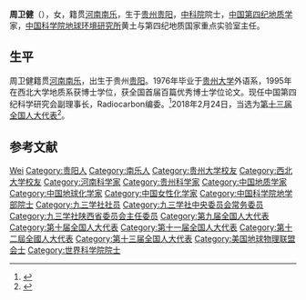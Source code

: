 {{Infobox person
| 姓名     = 周卫健
| 图像     = 
| 图像替代 = 
| 图像说明 = 
| 出生日期 = 1953年3月
| 出生地   = [[贵州省|贵州省]][[贵阳市|贵阳市]]
| 死亡日期 = <!-- {{Death date and age|YYYY|MM|DD|YYYY|MM|DD}}（死亡在前，出生在后） -->
| 死亡地   = 
| 国籍     = {{PRC}}
| 籍贯     = [[河南省|河南省]][[南乐|南乐]]
| 别名     = 
| 知名于   = 
| 职业     = 第四纪[[地质学|地质学]]家
| 母校     = [[贵州大学|贵州大学]]
}}

'''周卫健'''（{{bd|1953年|3月23日||}}），女，籍贯[[河南|河南]][[南乐|南乐]]，生于[[贵州|贵州]][[贵阳|贵阳]]，[[中国科学院|中科院]]院士，[[中华人民共和国|中国]][[第四纪|第四纪]][[地质学|地质学]]家，[[中国科学院地球环境研究所|中国科学院地球环境研究所]]黄土与第四纪地质国家重点实验室主任。

== 生平 ==
周卫健籍贯[[河南|河南]][[南乐|南乐]]，出生于贵州[[贵阳|贵阳]]。1976年毕业于[[贵州大学|贵州大学]]外语系，1995年在西北大学地质系获博士学位，获全国首届百篇优秀博士学位论文。现任中国第四纪科学研究会副理事长，Radiocarbon编委。<ref>{{Cite web |url=http://sourcedb.cas.cn/sourcedb_ad_cas/zw2/ysxx/dxb/ |title=中国科学院学部与院士·院士信息·地学部·周卫健 |accessdate=2012-03-28 |archive-date=2012-04-26 |archive-url=https://web.archive.org/web/20120426134225/http://sourcedb.cas.cn/sourcedb_ad_cas/zw2/ysxx/dxb/ |dead-url=yes }}</ref>2018年2月24日，当选为[[第十三届全国人大代表|第十三届全国人大代表]]<ref>{{Cite web|title=（受权发布）中华人民共和国第十三届全国人民代表大会代表名单-中新网|url=http://www.chinanews.com/gn/2018/02-25/8453959.shtml|accessdate=2021-02-13|work=中新网|archive-date=2018-02-27|archive-url=https://web.archive.org/web/20180227031724/http://www.chinanews.com/gn/2018/02-25/8453959.shtml|dead-url=no}}</ref>。

== 参考文献 ==
{{reflist}}

{{中国科学院地学部院士}}
{{Navboxes 
| title  = 周卫健在[[九三学社|九三学社]]的职务
| list1  =
{{九三学社第十二届中央委员会}}
{{九三学社第十三届中央委员会}}
}}

{{Authority control}}

{{DEFAULTSORT:Zhou周}}
[[Category:周姓|Wei]]
[[Category:贵阳人|Category:贵阳人]]
[[Category:南乐人|Category:南乐人]]
[[Category:贵州大学校友|Category:贵州大学校友]]
[[Category:西北大学校友|Category:西北大学校友]]
[[Category:河南科学家|Category:河南科学家]]
[[Category:贵州科学家|Category:贵州科学家]]
[[Category:中国地质学家|Category:中国地质学家]]
[[Category:中国地球化学家|Category:中国地球化学家]]
[[Category:中国女性化学家|Category:中国女性化学家]]
[[Category:中国科学院地学部院士|Category:中国科学院地学部院士]]
[[Category:九三学社社员|Category:九三学社社员]]
[[Category:九三学社中央委员会常务委员|Category:九三学社中央委员会常务委员]]
[[Category:九三学社陕西省委员会主任委员|Category:九三学社陕西省委员会主任委员]]
[[Category:第九届全国人大代表|Category:第九届全国人大代表]]
[[Category:第十届全国人大代表|Category:第十届全国人大代表]]
[[Category:第十一届全国人大代表|Category:第十一届全国人大代表]]
[[Category:第十二屆全國人大代表|Category:第十二屆全國人大代表]]
[[Category:第十三届全国人大代表|Category:第十三届全国人大代表]]
[[Category:美国地球物理联盟会士|Category:美国地球物理联盟会士]]
[[Category:世界科学院院士|Category:世界科学院院士]]

{{中国科学家小作品}}